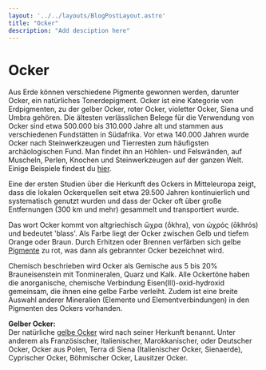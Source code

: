 ```yaml
---
layout: '../../layouts/BlogPostLayout.astro'
title: "Ocker"
description: "Add desciption here"
---
```


# Ocker

Aus Erde können verschiedene Pigmente gewonnen werden, darunter Ocker, ein natürliches Tonerdepigment. Ocker ist eine Kategorie von Erdpigmenten, zu der gelber Ocker, roter Ocker, violetter Ocker, Siena und Umbra gehören. Die ältesten verlässlichen Belege für die Verwendung von Ocker sind etwa 500.000 bis 310.000 Jahre alt und stammen aus verschiedenen Fundstätten in Südafrika. Vor etwa 140.000 Jahren wurde Ocker nach Steinwerkzeugen und Tierresten zum häufigsten archäologischen Fund. Man findet ihn an Höhlen- und Felswänden, auf Muscheln, Perlen, Knochen und Steinwerkzeugen auf der ganzen Welt. Einige Beispiele findest du <a href="/keywords/Artefacts/">hier</a>. 

Eine der ersten Studien über die Herkunft des Ockers in Mitteleuropa zeigt, dass die lokalen Ockerquellen seit etwa 29.500 Jahren kontinuierlich und systematisch genutzt wurden und dass der Ocker oft über große Entfernungen (300 km und mehr) gesammelt und transportiert wurde.

Das wort Ocker kommt von altgriechisch ὤχρα (ṓkhra), von ὠχρός (ōkhrós) und bedeutet 'blass'. Als Farbe liegt der Ocker zwischen Gelb und tiefem Orange oder Braun.
Durch Erhitzen oder Brennen verfärben sich gelbe <a href="/keywords/Pigments/">Pigmente</a> zu rot, was dann als gebrannter Ocker bezeichnet wird.

Chemisch beschrieben wird Ocker als Gemische aus 5 bis 20% Brauneisenstein mit Tonmineralen, Quarz und Kalk. Alle Ockertöne haben die anorganische, chemische Verbindung Eisen(III)-oxid-hydroxid gemeinsam, die ihnen eine gelbe Farbe verleiht. Zudem ist eine breite Auswahl anderer Mineralien (Elemente und Elementverbindungen) in den Pigmenten des Ockers vorhanden.

**Gelber Ocker:** <br/>
Der natürliche <a href="/keywords/Our-pigments/">gelbe Ocker</a> wird nach seiner Herkunft benannt. Unter anderem als Französischer, Italienischer, Marokkanischer, oder Deutscher Ocker, Ocker aus Polen, Terra di Siena (Italienischer Ocker, Sienaerde), Cyprischer Ocker, Böhmischer Ocker, Lausitzer Ocker.


